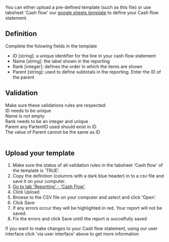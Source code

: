 
You can either upload a pre-defined template (such as this file) or use tabsheet 'Cash flow' our [google sheets template](./template) to define your Cash flow statement.

## Definition
Complete the folowing fields in the template
- ID [string]: a unique identifier for the line in your cash flow statement
- Name [string]: the label shown in the reporting
- Rank [integer]: defines the order in which the items are shown 
- Parent [string]: used to define subtotals in the reporting. Enter the ID of the parent
 
## Validation 
Make sure these validations rules are respected:   
<Icon iconName="SkypeCheck"/> ID needs to be unique <br />
<Icon iconName="SkypeCheck"/> Name is not empty <br />
<Icon iconName="SkypeCheck"/> Rank needs to be an integer and unique <br />
<Icon iconName="SkypeCheck"/> Parent any PartentID used should exist in ID <br />
<Icon iconName="SkypeCheck"/> The value of Parent cannot be the same as ID <br />
<br />


## Upload your template
1. Make sure the status of all validation rules in the tabsheet 'Cash flow' of the template is 'TRUE'.
1. Copy the definition (columns with a dark blue header) in to a csv file and save it on your computer.
1. [Go to tab 'Reporting' - 'Cash Flow'](https://app.monitr.be/dashboard/organisations/entities/definitions/mapping).
1. Click <ActionButton>Upload</ActionButton>
1. Browse to the CSV file on your computer and select and click 'Open'.
1. Click <PrimaryButton>Save</PrimaryButton>
1. If any errors occur they will be highlighted in red. Your report will not be saved.
1. Fix the errors and click <PrimaryButton>Save</PrimaryButton> untill the report is succelfully saved

<MessageBar>If you want to make changes to your Cash flow statement, using our user interface click 'via user interface' above to get more information</MessageBar>


